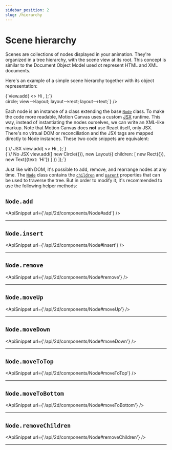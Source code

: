 ```yaml
---
sidebar_position: 2
slug: /hierarchy
---
```



# Scene hierarchy

Scenes are collections of nodes displayed in your animation. They're organized
in a tree hierarchy, with the scene view at its root. This concept is similar to
the Document Object Model used ot represent HTML and XML documents.

Here's an example of a simple scene hierarchy together with its object
representation:

<div className="row margin-bottom--md">
  <div className="col col--6">
    <CodeBlock language={'tsx'}>
      {`view.add(
  <>
    <Circle />
    <Layout>
      <Rect />
      <Text>Hi</Text>
    </Layout>
  </>,
);`}
    </CodeBlock>
  </div>
  <div className="col col--6">
    <Mermaid
      value={`graph TD;
  view[Scene View]
  circle([Circle])
  layout([Layout])
  rect([Rect])
  text([text 'Hi'])
    view-->circle;
    view-->layout;
    layout-->rect;
    layout-->text;`}
    />
  </div>
</div>

Each node is an instance of a class extending the base [`Node`][node] class. To
make the code more readable, Motion Canvas uses a custom
[JSX](https://reactjs.org/docs/introducing-jsx.html) runtime. This way, instead
of instantiating the nodes ourselves, we can write an XML-like markup. Note that
Motion Canvas does **not** use React itself, only JSX. There's no virtual DOM or
reconciliation and the JSX tags are mapped directly to Node instances. These two
code snippets are equivalent:

<div className="row">
  <div className="col col--6">
    <CodeBlock language={'tsx'}>
      {`// JSX
view.add(
  <>
    <Circle />
    <Layout>
      <Rect />
      <Text>Hi</Text>
    </Layout>
  </>,
);`}
    </CodeBlock>
  </div>
  <div className="col col--6">
    <CodeBlock language={'tsx'}>
      {`// No JSX
view.add([
  new Circle({}),
  new Layout({
    children: [
      new Rect({}),
      new Text({text: 'Hi'})
    ]
  })
]);`} </CodeBlock>

  </div>
</div>

Just like with DOM, it's possible to add, remove, and rearrange nodes at any
time. The [`Node`][node] class contains the
[`children`](/api/2d/components/Node#children) and
[`parent`](/api/2d/components/Node#parent) properties that can be used to
traverse the tree. But in order to modify it, it's recommended to use the
following helper methods:

## `Node.add`

<ApiSnippet url={'/api/2d/components/Node#add'} />
<hr />

## `Node.insert`

<ApiSnippet url={'/api/2d/components/Node#insert'} />
<hr />

## `Node.remove`

<ApiSnippet url={'/api/2d/components/Node#remove'} />
<hr />

## `Node.moveUp`

<ApiSnippet url={'/api/2d/components/Node#moveUp'} />
<hr />

## `Node.moveDown`

<ApiSnippet url={'/api/2d/components/Node#moveDown'} />
<hr />

## `Node.moveToTop`

<ApiSnippet url={'/api/2d/components/Node#moveToTop'} />
<hr />

## `Node.moveToBottom`

<ApiSnippet url={'/api/2d/components/Node#moveToBottom'} />
<hr />

## `Node.removeChildren`

<ApiSnippet url={'/api/2d/components/Node#removeChildren'} />
<hr />

[node]: /api/2d/components/Node
